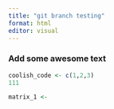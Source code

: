 ```yaml
---
title: "git branch testing"
format: html
editor: visual
---
```


### Add some awesome text

```r
coolish_code <- c(1,2,3)
111

matrix_1 <- 
```
